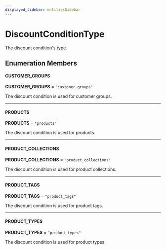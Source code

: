 ```yaml
---
displayed_sidebar: entitiesSidebar
---
```



# DiscountConditionType

The discount condition's type.

## Enumeration Members

#### CUSTOMER\_GROUPS

 **CUSTOMER\_GROUPS** = `"customer_groups"`

The discount condition is used for customer groups.

___

#### PRODUCTS

 **PRODUCTS** = `"products"`

The discount condition is used for products.

___

#### PRODUCT\_COLLECTIONS

 **PRODUCT\_COLLECTIONS** = `"product_collections"`

The discount condition is used for product collections.

___

#### PRODUCT\_TAGS

 **PRODUCT\_TAGS** = `"product_tags"`

The discount condition is used for product tags.

___

#### PRODUCT\_TYPES

 **PRODUCT\_TYPES** = `"product_types"`

The discount condition is used for product types.
